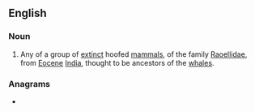 ==English==

===Noun===
{{wikipedia|Raoellidae}}
{{en-noun}}

# Any of a group of [[extinct]] hoofed [[mammal]]s, of the family [[Raoellidae]], from [[Eocene]] [[India]], thought to be ancestors of the [[whale]]s.

===Anagrams===
* {{anagrams|en|arillode}}